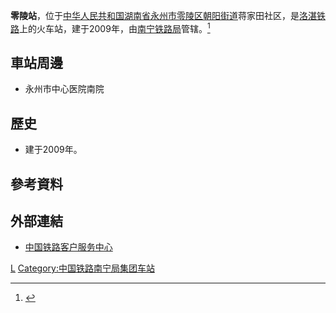 {{Infobox China railway station
|车站名称 = 零陵站
|图片 = 
|图片介绍 = 
|其他名称 =
|车站拼音 = Lingling
|英文名称 = Lingling Railway Station
|车站代码 = 
|电报码 = UWZ
|拼音码 = LLI
|车站地址 = [[湖南省|湖南省]][[永州市|永州市]][[零陵区|零陵区]][[朝阳街道_(永州市)|朝阳街道]]蒋家田社区
|归属 = [[南宁铁路局|南宁铁路局]]
|车站等级 = 
|线路 = [[洛湛铁路|洛湛铁路]]
|月台数目 = 
|股道数目 = 
}}
'''零陵站'''，位于[[中华人民共和国|中华人民共和国]][[湖南省|湖南省]][[永州市|永州市]][[零陵区|零陵区]][[朝阳街道_(永州市)|朝阳街道]]蒋家田社区，是[[洛湛铁路|洛湛铁路]]上的火车站，建于2009年，由[[南宁铁路局|南宁铁路局]]管辖。<ref>{{Cite web |url=http://search.huochepiao.com/huochezhan/jieshao/3479.htm |title=零陵火车站介绍 |access-date=2017-01-14 |archive-date=2016-08-01 |archive-url=https://web.archive.org/web/20160801094918/http://search.huochepiao.com/huochezhan/jieshao/3479.htm |dead-url=no }}</ref>
==車站周邊==
* 永州市中心医院南院

==歷史==
* 建于2009年。
==參考資料==
{{reflist}}
==外部連結==
* [http://www.12306.cn/mormhweb/ 中国铁路客户服务中心] {{Wayback|url=http://www.12306.cn/mormhweb/ |date=20180205163941 }}
{{China-rail-stub}}
{{洛湛铁路}}
[[Category:永州市铁路车站|L]]
[[Category:中国铁路南宁局集团车站|Category:中国铁路南宁局集团车站]]